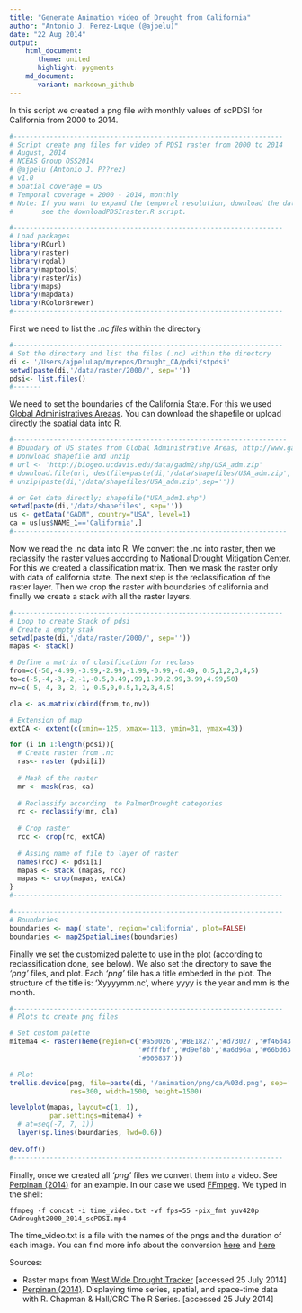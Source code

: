 ```yaml
---
title: "Generate Animation video of Drought from California"
author: "Antonio J. Perez-Luque (@ajpelu)"
date: "22 Aug 2014"
output: 
    html_document:
       theme: united
       highlight: pygments
    md_document:
       variant: markdown_github
---
```

In this script we created a png file with monthly values of scPDSI for California from 2000 to 2014. 

```r
#-------------------------------------------------------------------
# Script create png files for video of PDSI raster from 2000 to 2014
# August, 2014
# NCEAS Group OSS2014 
# @ajpelu (Antonio J. P??rez)
# v1.0 
# Spatial coverage = US
# Temporal coverage = 2000 - 2014, monthly
# Note: If you want to expand the temporal resolution, download the data first (raster). 
#       see the downloadPDSIraster.R script. 
```

```r
#-------------------------------------------------------------------
# Load packages 
library(RCurl)
library(raster)
library(rgdal)
library(maptools)
library(rasterVis)
library(maps)
library(mapdata)
library(RColorBrewer)
#-------------------------------------------------------------------
```

First we need to list the *.nc files* within the directory 
```r
#-------------------------------------------------------------------
# Set the directory and list the files (.nc) within the directory
di <- '/Users/ajpeluLap/myrepos/Drought_CA/pdsi/stpdsi'
setwd(paste(di,'/data/raster/2000/', sep=''))
pdsi<- list.files()
#-------
```

We need to set the boundaries of the California State. For this we used [Global Administratives Areaas](http://www.gadm.org/). You can download the shapefile or upload directly the spatial data into R. 


```r
#--------------------------------------------------------------------
# Boundary of US states from Global Administrative Areas, http://www.gadm.org/
# Donwload shapefile and unzip 
# url <- 'http://biogeo.ucdavis.edu/data/gadm2/shp/USA_adm.zip'
# download.file(url, destfile=paste(di,'/data/shapefiles/USA_adm.zip', sep=''))
# unzip(paste(di,'/data/shapefiles/USA_adm.zip',sep=''))

# or Get data directly; shapefile("USA_adm1.shp")
setwd(paste(di,'/data/shapefiles', sep=''))
us <- getData("GADM", country="USA", level=1)
ca = us[us$NAME_1=='California',]
#--------------------------------------------------------------------
```

Now we read the .nc data into R. We convert the .nc into raster, then we reclassify the raster  values according to [National Drought Mitigation Center](http://drought.unl.edu/Planning/Monitoring/ComparisonofIndicesIntro/PDSI.aspx). For this we created a classification matrix. Then we mask the raster only with data of california state. The next step is the reclassification of the raster layer. Then we crop the raster with boundaries of california and finally we create a stack with all the raster layers.

```r
#-------------------------------------------------------------------
# Loop to create Stack of pdsi
# Create a empty stak 
setwd(paste(di,'/data/raster/2000/', sep=''))
mapas <- stack()

# Define a matrix of clasification for reclass 
from=c(-50,-4.99,-3.99,-2.99,-1.99,-0.99,-0.49, 0.5,1,2,3,4,5)
to=c(-5,-4,-3,-2,-1,-0.5,0.49,.99,1.99,2.99,3.99,4.99,50)
nv=c(-5,-4,-3,-2,-1,-0.5,0,0.5,1,2,3,4,5) 

cla <- as.matrix(cbind(from,to,nv))

# Extension of map 
extCA <- extent(c(xmin=-125, xmax=-113, ymin=31, ymax=43))

for (i in 1:length(pdsi)){
  # Create raster from .nc   
  ras<- raster (pdsi[i])
  
  # Mask of the raster
  mr <- mask(ras, ca)
  
  # Reclassify according  to PalmerDrought categories
  rc <- reclassify(mr, cla)
  
  # Crop raster
  rcc <- crop(rc, extCA)
  
  # Assing name of file to layer of raster
  names(rcc) <- pdsi[i]
  mapas <- stack (mapas, rcc)
  mapas <- crop(mapas, extCA)
}
#-------------------------------------------------------------------
```


```r
#-------------------------------------------------------------------
# Boundaries 
boundaries <- map('state', region='california', plot=FALSE) 
boundaries <- map2SpatialLines(boundaries)

```

Finally we set the customized palette to use in the plot (according to reclassification done, see below). We also set the directory to save the *'png'* files, and plot. Each *'png'* file has a title embeded in the plot. The structure of the title is: 'Xyyyymm.nc', where yyyy is the year and mm is the month. 

```r
#-------------------------------------------------------------------
# Plots to create png files

# Set custom palette
mitema4 <- rasterTheme(region=c('#a50026','#BE1827','#d73027','#f46d43','#fdae61','#fee08b',
                                '#ffffbf','#d9ef8b','#a6d96a','#66bd63','#1a9850','#0D8044',
                                '#006837'))

# Plot 
trellis.device(png, file=paste(di, '/animation/png/ca/%03d.png', sep=''),
               res=300, width=1500, height=1500)

levelplot(mapas, layout=c(1, 1),
          par.settings=mitema4) +
  # at=seq(-7, 7, 1)) 
  layer(sp.lines(boundaries, lwd=0.6))
  
dev.off()
#-------------------------------------------------------------------
```

Finally, once we created all *'png'* files we convert them into a video. See [Perpinan (2014)](https://github.com/oscarperpinan/spacetime-vis) for an example. In our case we used [FFmpeg](http://ffmpeg.org/). We typed in the shell: 

```
ffmpeg -f concat -i time_video.txt -vf fps=55 -pix_fmt yuv420p CAdrought2000_2014_scPDSI.mp4
```

The time_video.txt is a file with the names of the pngs and the duration of each image. You can find more info about the conversion [here](https://trac.ffmpeg.org/wiki/Create%20a%20video%20slideshow%20from%20images) and [here](http://superuser.com/questions/533695/how-can-i-convert-a-series-of-png-images-to-a-video-for-youtube) 


Sources: 

- Raster maps from [West Wide Drought Tracker](http://www.wrcc.dri.edu/wwdt/) [accessed 25 July 2014]
- [Perpinan (2014)](http://oscarperpinan.github.io/spacetime-vis/). Displaying time series, spatial, and space-time data with R. Chapman & Hall/CRC The R Series. [accessed 25 July 2014]

